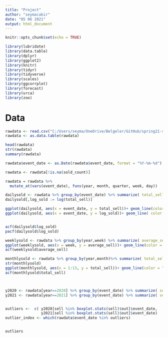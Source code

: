 ```yaml
---
title: "Project"
author: "seymacakir"
date: "05 06 2021"
output: html_document
---
```


```r
knitr::opts_chunk$set(echo = TRUE)
```


```r
library(lubridate)
library(data.table)
library(dplyr)
library(ggplot2)
library(knitr)
library(tidyr)
library(tidyverse)
library(scales)
library(ggcorrplot)
library(forecast)
library(urca)
library(zoo)

```



# Data 

```r
rawdata <- read.csv("C:/Users/seyma/OneDrive/Belgeler/GitHub/spring21-seymacakir/files/project/ProjectRawData.csv", header = TRUE,sep = ",")
rawdata <- as.data.table(rawdata)

head(rawdata)
str(rawdata)
summary(rawdata)

rawdata$event_date <- as.Date(rawdata$event_date, format = "%Y-%m-%d")

rawdata <- rawdata[!is.na(sold_count)]

rawdata = rawdata %>% 
  mutate_at(vars(event_date), funs(year, month, quarter, week, day))

dailysold <- rawdata %>% group_by(event_date) %>% summarize( total_sell = sum(sold_count)) %>% as.data.table()
dailysold[,log_sold := log(total_sell)]

ggplot(dailysold, aes(x = event_date, y = total_sell))+ geom_line(color = "blue")
ggplot(dailysold, aes(x = event_date, y = log_sold))+ geom_line( color = "red") 


acf(dailysold$log_sold)
pacf(dailysold$log_sold)

weeklysold <- rawdata %>% group_by(year,week) %>% summarize( average_sell = mean(sold_count)) %>% as.data.table()
ggplot(weeklysold, aes(x = week, y = average_sell))+ geom_line(color = "blue")
acf(weeklysold$average_sell)

monthlysold <- rawdata %>% group_by(year,month)%>% summarize( total_sell = sum(sold_count)) %>% as.data.table()
str(monthlysold)
ggplot(monthlysold, aes(x = 1:13, y = total_sell))+ geom_line(color = "blue")
acf(monthlysold$total_sell)



y2020 <- rawdata[year==2020] %>% group_by(event_date) %>% summarize( sell = sum(sold_count))  %>% as.data.table()
y2021 <- rawdata[year==2021] %>% group_by(event_date) %>% summarize( sell = sum(sold_count))  %>% as.data.table()


outliers <-  c( y2020[sell %in% boxplot.stats(sell)$out]$event_date,
                y2021[sell %in% boxplot.stats(sell)$out]$event_date)
outlier_index <- which(rawdata$event_date %in% outliers)


outliers


```




